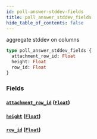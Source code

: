 ```yaml
---
id: poll-answer-stddev-fields
title: poll_answer_stddev_fields
hide_table_of_contents: false
---
```


aggregate stddev on columns

```graphql
type poll_answer_stddev_fields {
  attachment_row_id: Float
  height: Float
  row_id: Float
}
```

### Fields

#### [`attachment_row_id`](#) ([`Float`](/07-graphql/scalars/float))

#### [`height`](#) ([`Float`](/07-graphql/scalars/float))

#### [`row_id`](#) ([`Float`](/07-graphql/scalars/float))
